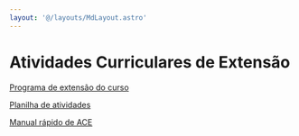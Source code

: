 ```yaml
---
layout: '@/layouts/MdLayout.astro'
---
```






Atividades Curriculares de Extensão
===================================








[Programa de extensão do curso](https://docs.google.com/document/d/1zXvrZGEdVUtuBCWiVwbkcHaz9DQU0Ld5lEsgqeDdGh8/edit)


[Planilha de atividades](https://docs.google.com/spreadsheets/d/1TP4YJ-bDBQXwYRdy-O4QXecAz0uI44kAPuJ1u6GIES0/edit?usp=sharing)


[Manual rápido de ACE](https://www.canva.com/design/DAF0b9RSI_0/y0SFhgSfINQ1IZafA-dSMQ/view?utm_content=DAF0b9RSI_0&utm_campaign=designshare&utm_medium=link&utm_source=editor)









